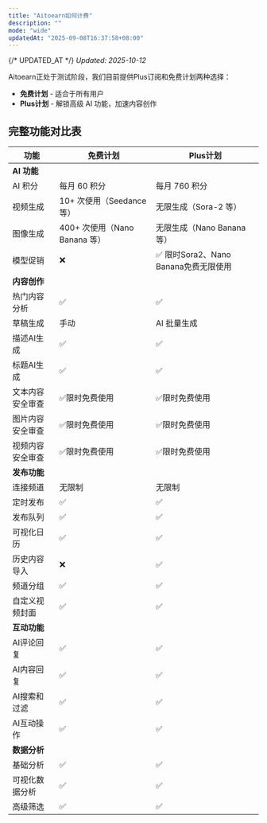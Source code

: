```yaml
---
title: "Aitoearn如何计费"
description: ""
mode: "wide"
updatedAt: "2025-09-08T16:37:58+08:00"
---
```

{/* UPDATED_AT */}
_Updated: 2025-10-12_

Aitoearn正处于测试阶段，我们目前提供Plus订阅和免费计划两种选择：

- **免费计划** - 适合于所有用户
- **Plus计划** - 解锁高级 AI 功能，加速内容创作

## 完整功能对比表

| 功能 | 免费计划 | Plus计划 |
|------|---------|---------|
| **AI 功能** |  |  |
| AI 积分 | <Tooltip tip="每月签到，最高可得">每月 60 积分</Tooltip> | <Tooltip tip="每月直接送 700 积分，再加上签到 60 积分">每月 760 积分</Tooltip> |
| 视频生成 | <Tooltip tip="具体查看AI积分计费明细表">10+ 次使用（Seedance 等）</Tooltip> | <Tooltip tip="具体查看AI积分计费明细表">无限生成（Sora-2 等）</Tooltip> |
| 图像生成 | <Tooltip tip="具体查看AI积分计费明细表">400+ 次使用（Nano Banana 等）</Tooltip> | <Tooltip tip="具体查看AI积分计费明细表">无限生成（Nano Banana 等）</Tooltip> |
| 模型促销 | ❌ | ✅ 限时Sora2、Nano Banana免费无限使用 |
| **内容创作** |  |  |
| 热门内容分析 | ✅ | ✅ |
| 草稿生成 | 手动 | <Tooltip tip="即将推出">AI 批量生成</Tooltip> |
| 描述AI生成 | <Tooltip tip="支持 Gemini-2.5、GPT-5 等模型">✅</Tooltip> | <Tooltip tip="支持 Gemini-2.5、GPT-5 等模型">✅</Tooltip> |
| 标题AI生成 | <Tooltip tip="支持 Gemini-2.5、GPT-5 等模型">✅</Tooltip> | <Tooltip tip="支持 Gemini-2.5、GPT-5 等模型">✅</Tooltip> |
| 文本内容安全审查 | ✅限时免费使用 | ✅限时免费使用 |
| 图片内容安全审查 | ✅限时免费使用 | ✅限时免费使用 |
| 视频内容安全审查 | ✅限时免费使用 | ✅限时免费使用 |
| **发布功能** |  |  |
| 连接频道 | 无限制 | 无限制 |
| 定时发布 | ✅ | ✅ |
| 发布队列 | <Tooltip tip="创建可重新排列或打乱的发布队列">✅</Tooltip> | <Tooltip tip="创建可重新排列或打乱的发布队列">✅</Tooltip> |
| 可视化日历 | <Tooltip tip="以周或月为单位可视化内容发布计划">✅</Tooltip> | <Tooltip tip="以周或月为单位可视化内容发布计划">✅</Tooltip> |
| 历史内容导入 | ❌ | <Tooltip tip="导入历史内容并重复使用">✅</Tooltip> |
| 频道分组 | <Tooltip tip="将频道分组以便在发布时批量选择">✅</Tooltip> | <Tooltip tip="将频道分组以便在发布时批量选择">✅</Tooltip> |
| 自定义视频封面 | <Tooltip tip="从视频中选择一帧作为封面">✅</Tooltip> | <Tooltip tip="从视频中选择一帧作为封面">✅</Tooltip> |
| **互动功能** |  |  |
| AI评论回复 | ✅ | ✅ |
| AI内容回复 | ✅ | ✅ |
| AI搜索和过滤 | ✅ | ✅ |
| AI互动操作 | <Tooltip tip="点赞、收藏、关注等">✅</Tooltip> | ✅ |
| **数据分析** |  |  |
| 基础分析 | <Tooltip tip="单个帖子的基础互动数据">✅</Tooltip> | <Tooltip tip="单个帖子的基础互动数据">✅</Tooltip> |
| 可视化数据分析 | ✅ | ✅ |
| 高级筛选 | ✅ | ✅ |

